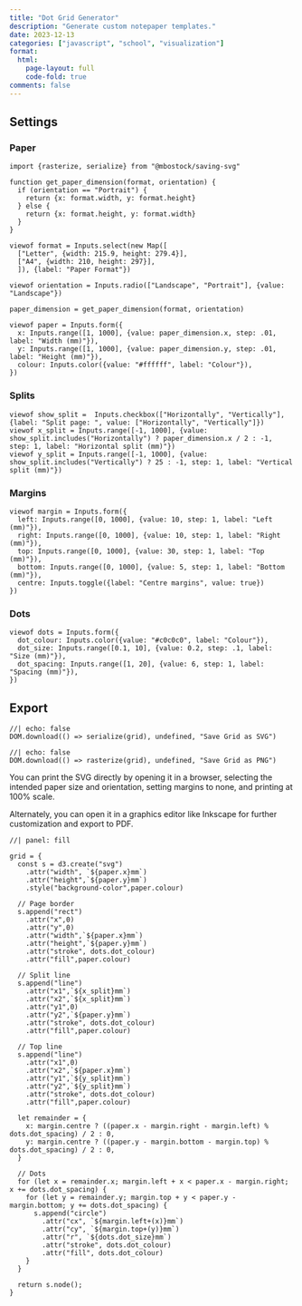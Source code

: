 ```yaml
---
title: "Dot Grid Generator"
description: "Generate custom notepaper templates."
date: 2023-12-13
categories: ["javascript", "school", "visualization"]
format:
  html:
    page-layout: full
    code-fold: true
comments: false
---
```


::: {.column-screen-inset}

::: {.panel-sidebar}
## Settings

### Paper

```ojs
import {rasterize, serialize} from "@mbostock/saving-svg"

function get_paper_dimension(format, orientation) {
  if (orientation == "Portrait") {
    return {x: format.width, y: format.height}
  } else {
    return {x: format.height, y: format.width}
  }
}

viewof format = Inputs.select(new Map([
  ["Letter", {width: 215.9, height: 279.4}],
  ["A4", {width: 210, height: 297}],
  ]), {label: "Paper Format"})

viewof orientation = Inputs.radio(["Landscape", "Portrait"], {value: "Landscape"})

paper_dimension = get_paper_dimension(format, orientation)

viewof paper = Inputs.form({
  x: Inputs.range([1, 1000], {value: paper_dimension.x, step: .01, label: "Width (mm)"}),
  y: Inputs.range([1, 1000], {value: paper_dimension.y, step: .01, label: "Height (mm)"}),
  colour: Inputs.color({value: "#ffffff", label: "Colour"}),
})
```

### Splits

```ojs

viewof show_split =  Inputs.checkbox(["Horizontally", "Vertically"], {label: "Split page: ", value: ["Horizontally", "Vertically"]})
viewof x_split = Inputs.range([-1, 1000], {value: show_split.includes("Horizontally") ? paper_dimension.x / 2 : -1, step: 1, label: "Horizontal split (mm)"})
viewof y_split = Inputs.range([-1, 1000], {value: show_split.includes("Vertically") ? 25 : -1, step: 1, label: "Vertical split (mm)"})

```

### Margins

```ojs
viewof margin = Inputs.form({
  left: Inputs.range([0, 1000], {value: 10, step: 1, label: "Left (mm)"}),
  right: Inputs.range([0, 1000], {value: 10, step: 1, label: "Right (mm)"}),
  top: Inputs.range([0, 1000], {value: 30, step: 1, label: "Top (mm)"}),
  bottom: Inputs.range([0, 1000], {value: 5, step: 1, label: "Bottom (mm)"}),
  centre: Inputs.toggle({label: "Centre margins", value: true})
})
```

### Dots

```ojs
viewof dots = Inputs.form({
  dot_colour: Inputs.color({value: "#c0c0c0", label: "Colour"}),
  dot_size: Inputs.range([0.1, 10], {value: 0.2, step: .1, label: "Size (mm)"}),
  dot_spacing: Inputs.range([1, 20], {value: 6, step: 1, label: "Spacing (mm)"}),
})
```

## Export

::: {.d-flex .flex-row .justify-content-center .mb-3}
```ojs
//| echo: false
DOM.download(() => serialize(grid), undefined, "Save Grid as SVG")
```
::: {.p-2}
:::
```ojs
//| echo: false
DOM.download(() => rasterize(grid), undefined, "Save Grid as PNG")
```
:::

You can print the SVG directly by opening it in a browser, selecting the intended paper size and orientation, setting margins to none, and printing at 100% scale.

Alternately, you can open it in a graphics editor like Inkscape for further customization and export to PDF.

:::

```ojs
//| panel: fill

grid = {
  const s = d3.create("svg")
    .attr("width", `${paper.x}mm`)
    .attr("height",`${paper.y}mm`)
    .style("background-color",paper.colour) 

  // Page border
  s.append("rect")
    .attr("x",0)
    .attr("y",0)
    .attr("width",`${paper.x}mm`)
    .attr("height",`${paper.y}mm`)
    .attr("stroke", dots.dot_colour)
    .attr("fill",paper.colour)

  // Split line
  s.append("line")
    .attr("x1",`${x_split}mm`)
    .attr("x2",`${x_split}mm`)
    .attr("y1",0)
    .attr("y2",`${paper.y}mm`)
    .attr("stroke", dots.dot_colour)
    .attr("fill",paper.colour)

  // Top line
  s.append("line")
    .attr("x1",0)
    .attr("x2",`${paper.x}mm`)
    .attr("y1",`${y_split}mm`)
    .attr("y2",`${y_split}mm`)
    .attr("stroke", dots.dot_colour)
    .attr("fill",paper.colour)

  let remainder = {
    x: margin.centre ? ((paper.x - margin.right - margin.left) % dots.dot_spacing) / 2 : 0,
    y: margin.centre ? ((paper.y - margin.bottom - margin.top) % dots.dot_spacing) / 2 : 0,
  }

  // Dots
  for (let x = remainder.x; margin.left + x < paper.x - margin.right; x += dots.dot_spacing) {
    for (let y = remainder.y; margin.top + y < paper.y - margin.bottom; y += dots.dot_spacing) {
      s.append("circle")
        .attr("cx", `${margin.left+(x)}mm`)
        .attr("cy", `${margin.top+(y)}mm`)
        .attr("r", `${dots.dot_size}mm`)
        .attr("stroke", dots.dot_colour)
        .attr("fill", dots.dot_colour)
    }
  }

  return s.node();
}
```

:::
